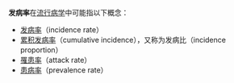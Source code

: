 {{noteTA
|1=zh-cn:患病率; zh-tw:盛行率
|2=zh-cn:发病率; zh-tw:發生率}}
'''发病率'''在[[流行病学|流行病学]]中可能指以下概念：
* [[发病率|发病率]]（incidence rate）
* [[累积发病率|累积发病率]]（cumulative incidence），又称为发病比（incidence proportion）
* [[罹患率|罹患率]]（attack rate）
* [[患病率|患病率]]（prevalence rate）

{{disambig|cat=科学消歧义}}